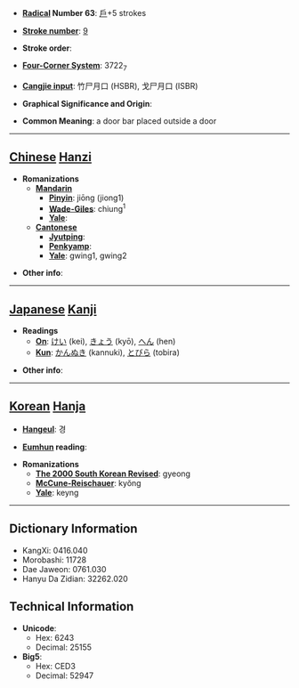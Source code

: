 * '''[[Wiktionary:Chinese radical index| Radical]] Number 63''': [[Wiktionary:Chinese radical index 戶|戶]]+5 strokes

* '''[[Wiktionary:Chinese total strokes index|Stroke number]]''': [[Wiktionary:Chinese total strokes index 9|9]]

* '''Stroke order''': 

* '''[[Wiktionary:Chinese four corner index|Four-Corner System]]''': 3722<sub>7</sub>

* '''[[Wiktionary:Chinese Cangjie index|Cangjie input]]''': 竹尸月口 (HSBR), 戈尸月口 (ISBR)

* '''Graphical Significance and Origin''': 

* '''Common Meaning''': a door bar placed outside a door

----

== [[Chinese]] [[Hanzi]] ==

* '''Romanizations'''
** '''[[Mandarin]]'''
*** '''[[Pinyin]]''': jiōng (jiong1)
*** '''[[Wade-Giles]]''': chiung<sup>1</sup>
*** '''[[Yale]]''': 
** '''[[Cantonese]]'''
*** '''[[Jyutping]]''':
*** '''[[Penkyamp]]''': 
*** '''[[Yale]]''': gwing1, gwing2

* '''Other info''': 

----

== [[Japanese]] [[Kanji]] ==

* '''Readings'''
** '''[[On]]''': [[けい]] (kei), [[きょう]] (kyō), [[へん]] (hen)
** '''[[Kun]]''': [[かんぬき]] (kannuki), [[とびら]] (tobira)

* '''Other info''':  

----

== [[Korean]] [[Hanja]] ==

* '''[[Hangeul]]''': 경

* '''[[Eumhun]] reading''': 

* '''Romanizations'''
** '''[[The 2000 South Korean Revised Romanization|The 2000 South Korean Revised]]''': gyeong
** '''[[McCune-Reischauer]]''': kyŏng
** '''[[Yale]]''': keyng

----

== Dictionary Information ==

* KangXi: 0416.040
* Morobashi: 11728
* Dae Jaweon: 0761.030
* Hanyu Da Zidian: 32262.020

== Technical Information ==

* '''Unicode''':
** Hex: 6243
** Decimal: 25155
* '''Big5''':
** Hex: CED3
** Decimal: 52947